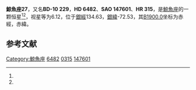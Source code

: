 {{Starbox begin
| name = 鯨魚座27
}}
{{Starbox observe
| epoch = [[J2000.0|J2000.0]]
| constell = [[鯨魚座|鯨魚座]]<ref name=SIMBAD>{{cite web
 | url=http://simbad.u-strasbg.fr/simbad/sim-id?Ident=HR+315
 | title=Pulsating variable Star
 | publisher=Centre de Données astronomiques de Strasbourg
 | work=SIMBAD
 | accessdate=2012-07-13
 | archive-date=2016-03-19
 | archive-url=https://web.archive.org/web/20160319045759/http://simbad.u-strasbg.fr/simbad/sim-id?Ident=HR+315
 | dead-url=no
 }}</ref><ref name=DATA>{{cite web
 | url=http://vizier.u-strasbg.fr/viz-bin/VizieR-5?-out.add=.&-source=5050&-corr=PK=HR&-out.max=9999&HR=315
 | title =VizieR Detailed Page
 | accessdate=2012-07-13}}</ref>
| 星官 = 
| ra = {{RA|1|5|36.8}}<ref name=SIMBAD /><ref name=DATA />
| dec = {{DEC|-9|58|45}}<ref name=SIMBAD /><ref name=DATA />
| appmag_v = 6.12<ref name=SIMBAD /><ref name=DATA />
}}
{{Starbox character
| class = K0III<ref name=SIMBAD /><ref name=DATA />
| b-v = 1.01<ref name=SIMBAD /><ref name=DATA />
| u-b = 0.86<ref name=SIMBAD /><ref name=DATA />
| r-i = 0.53<ref name=SIMBAD /><ref name=DATA />
| variable = 
}}
{{Starbox astrometry
| radial_v = 0.86
| prop_mo_ra = 12
| parallax = 
| p_error = 
}}
{{Starbox catalog
| names =BD-10 229，[[SAO星表|SAO]] 147601，[[HD星表|HD]] 6482，[[HR星表|HR]] 315}}
{{Starbox reference |Simbad=HR+315}}
{{Starbox end}}

'''鯨魚座27'''，又名'''BD-10 229'''，'''HD 6482'''、'''SAO 147601'''、'''HR 315'''，是[[鯨魚座|鯨魚座]]的一颗恒星<ref name=SIMBAD /><ref name=DATA />，视星等为6.12，位于[[銀道座標系|銀經]]134.63，[[銀道座標系|銀緯]]-72.53，其[[B1900.0|B1900.0]]坐标为赤經{{RA|1|0|36.2}}，赤緯{{DEC|-10|-72.53|51}}。

== 参考文献 ==
{{reflist}}

{{star-stub}}

{{鯨魚座恒星}}
{{星官|天仓|6|21}}
[[Category:鯨魚座|Category:鯨魚座]]
[[Category:HD和HDE天體|6482]]
[[Category:HR天體|0315]]
[[Category:SAO天體|147601]]